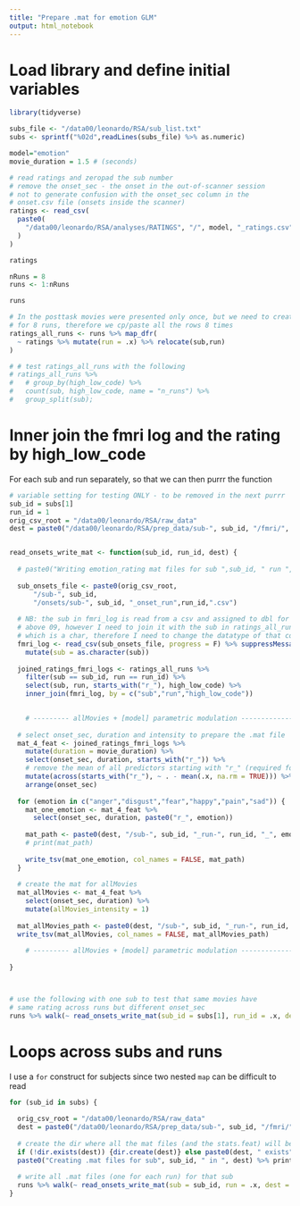 ```yaml
---
title: "Prepare .mat for emotion GLM"
output: html_notebook
---
```


# Load library and define initial variables
```r
library(tidyverse)

subs_file <- "/data00/leonardo/RSA/sub_list.txt"
subs <- sprintf("%02d",readLines(subs_file) %>% as.numeric)

model="emotion"
movie_duration = 1.5 # (seconds)

# read ratings and zeropad the sub number
# remove the onset_sec - the onset in the out-of-scanner session
# not to generate confusion with the onset_sec column in the 
# onset.csv file (onsets inside the scanner)
ratings <- read_csv(
  paste0(
    "/data00/leonardo/RSA/analyses/RATINGS", "/", model, "_ratings.csv"
  )
)

ratings

nRuns = 8
runs <- 1:nRuns

runs

# In the posttask movies were presented only once, but we need to create .mat files
# for 8 runs, therefore we cp/paste all the rows 8 times
ratings_all_runs <- runs %>% map_dfr(
  ~ ratings %>% mutate(run = .x) %>% relocate(sub,run)
)

# # test ratings_all_runs with the following
# ratings_all_runs %>% 
#   # group_by(high_low_code) %>%
#   count(sub, high_low_code, name = "n_runs") %>% 
#   group_split(sub);

```


# Inner join the fmri log and the rating by high_low_code 
For each sub and run separately, so that we can then purrr the function

```r

# variable setting for testing ONLY - to be removed in the next purrr
sub_id = subs[1]
run_id = 1
orig_csv_root = "/data00/leonardo/RSA/raw_data"
dest = paste0("/data00/leonardo/RSA/prep_data/sub-", sub_id, "/fmri/", model)


read_onsets_write_mat <- function(sub_id, run_id, dest) {
  
  # paste0("Writing emotion_rating mat files for sub ",sub_id, " run ", run_id,"\n") %>% cat
  
  sub_onsets_file <- paste0(orig_csv_root,
      "/sub-", sub_id,
      "/onsets/sub-", sub_id, "_onset_run",run_id,".csv")
  
  # NB: the sub in fmri_log is read from a csv and assigned to dbl for numbers
  # above 09, however I need to join it with the sub in ratings_all_runs
  # which is a char, therefore I need to change the datatype of that column
  fmri_log <- read_csv(sub_onsets_file, progress = F) %>% suppressMessages() %>% 
    mutate(sub = as.character(sub))
  
  joined_ratings_fmri_logs <- ratings_all_runs %>% 
    filter(sub == sub_id, run == run_id) %>% 
    select(sub, run, starts_with("r_"), high_low_code) %>% 
    inner_join(fmri_log, by = c("sub","run","high_low_code"))

    
    # --------- allMovies + [model] parametric modulation ------------------------
  
  # select onset_sec, duration and intensity to prepare the .mat file
  mat_4_feat <- joined_ratings_fmri_logs %>% 
    mutate(duration = movie_duration) %>% 
    select(onset_sec, duration, starts_with("r_")) %>% 
    # remove the mean of all predictors starting with "r_" (required for parametric modulation)
    mutate(across(starts_with("r_"), ~ . - mean(.x, na.rm = TRUE))) %>% 
    arrange(onset_sec)
  
  for (emotion in c("anger","disgust","fear","happy","pain","sad")) {
    mat_one_emotion <- mat_4_feat %>% 
      select(onset_sec, duration, paste0("r_", emotion))
    
    mat_path <- paste0(dest, "/sub-", sub_id, "_run-", run_id, "_", emotion, "_rating.mat")
    # print(mat_path)
    
    write_tsv(mat_one_emotion, col_names = FALSE, mat_path)
  }
  
  # create the mat for allMovies
  mat_allMovies <- mat_4_feat %>% 
    select(onset_sec, duration) %>% 
    mutate(allMovies_intensity = 1)
  
  mat_allMovies_path <- paste0(dest, "/sub-", sub_id, "_run-", run_id, "_allMovies", ".mat")
  write_tsv(mat_allMovies, col_names = FALSE, mat_allMovies_path)
  
    # --------- allMovies + [model] parametric modulation ------------------------  
  
}



# use the following with one sub to test that same movies have
# same rating across runs but different onset_sec
runs %>% walk(~ read_onsets_write_mat(sub_id = subs[1], run_id = .x, dest = dest))

```


# Loops across subs and runs
I use a `for` construct for subjects since two nested `map` can be difficult to read 
```r

for (sub_id in subs) {
  
  orig_csv_root = "/data00/leonardo/RSA/raw_data"
  dest = paste0("/data00/leonardo/RSA/prep_data/sub-", sub_id, "/fmri/", model)
  
  # create the dir where all the mat files (and the stats.feat) will be stored
  if (!dir.exists(dest)) {dir.create(dest)} else paste0(dest, " exists")
  paste0("Creating .mat files for sub", sub_id, " in ", dest) %>% print
  
  # write all .mat files (one for each run) for that sub
  runs %>% walk(~ read_onsets_write_mat(sub = sub_id, run = .x, dest = dest))
}

```


























